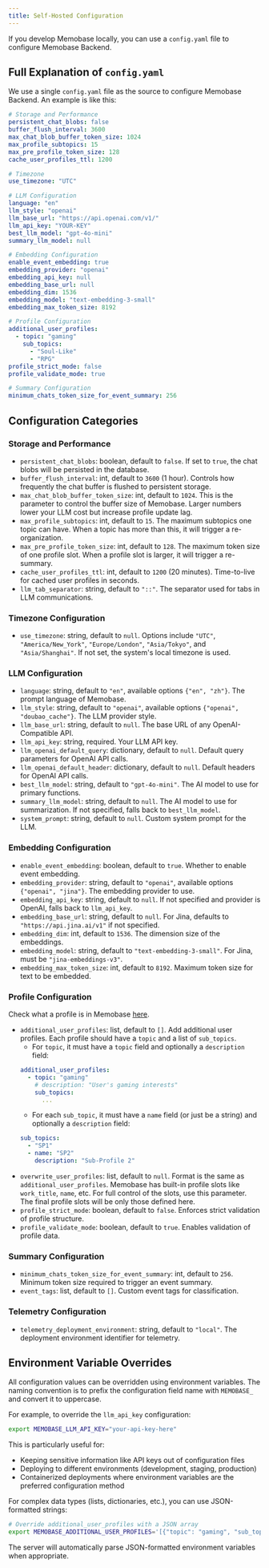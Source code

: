 ```yaml
---
title: Self-Hosted Configuration
---
```

If you develop Memobase locally, you can use a `config.yaml` file to configure Memobase Backend.
## Full Explanation of `config.yaml`
We use a single `config.yaml` file as the source to configure Memobase Backend. An example is like this:

```yaml
# Storage and Performance
persistent_chat_blobs: false
buffer_flush_interval: 3600
max_chat_blob_buffer_token_size: 1024
max_profile_subtopics: 15
max_pre_profile_token_size: 128
cache_user_profiles_ttl: 1200

# Timezone
use_timezone: "UTC"

# LLM Configuration
language: "en"
llm_style: "openai"
llm_base_url: "https://api.openai.com/v1/"
llm_api_key: "YOUR-KEY"
best_llm_model: "gpt-4o-mini"
summary_llm_model: null

# Embedding Configuration
enable_event_embedding: true
embedding_provider: "openai"
embedding_api_key: null
embedding_base_url: null
embedding_dim: 1536
embedding_model: "text-embedding-3-small"
embedding_max_token_size: 8192

# Profile Configuration
additional_user_profiles:
  - topic: "gaming"
    sub_topics:
      - "Soul-Like"
      - "RPG"
profile_strict_mode: false
profile_validate_mode: true

# Summary Configuration
minimum_chats_token_size_for_event_summary: 256
```

## Configuration Categories

### Storage and Performance
- `persistent_chat_blobs`: boolean, default to `false`. If set to `true`, the chat blobs will be persisted in the database.
- `buffer_flush_interval`: int, default to `3600` (1 hour). Controls how frequently the chat buffer is flushed to persistent storage.
- `max_chat_blob_buffer_token_size`: int, default to `1024`. This is the parameter to control the buffer size of Memobase. Larger numbers lower your LLM cost but increase profile update lag.
- `max_profile_subtopics`: int, default to `15`. The maximum subtopics one topic can have. When a topic has more than this, it will trigger a re-organization.
- `max_pre_profile_token_size`: int, default to `128`. The maximum token size of one profile slot. When a profile slot is larger, it will trigger a re-summary.
- `cache_user_profiles_ttl`: int, default to `1200` (20 minutes). Time-to-live for cached user profiles in seconds.
- `llm_tab_separator`: string, default to `"::"`. The separator used for tabs in LLM communications.

### Timezone Configuration
- `use_timezone`: string, default to `null`. Options include `"UTC"`, `"America/New_York"`, `"Europe/London"`, `"Asia/Tokyo"`, and `"Asia/Shanghai"`. If not set, the system's local timezone is used.

### LLM Configuration
- `language`: string, default to `"en"`, available options `{"en", "zh"}`. The prompt language of Memobase.
- `llm_style`: string, default to `"openai"`, available options `{"openai", "doubao_cache"}`. The LLM provider style.
- `llm_base_url`: string, default to `null`. The base URL of any OpenAI-Compatible API.
- `llm_api_key`: string, required. Your LLM API key.
- `llm_openai_default_query`: dictionary, default to `null`. Default query parameters for OpenAI API calls.
- `llm_openai_default_header`: dictionary, default to `null`. Default headers for OpenAI API calls.
- `best_llm_model`: string, default to `"gpt-4o-mini"`. The AI model to use for primary functions.
- `summary_llm_model`: string, default to `null`. The AI model to use for summarization. If not specified, falls back to `best_llm_model`.
- `system_prompt`: string, default to `null`. Custom system prompt for the LLM.

### Embedding Configuration
- `enable_event_embedding`: boolean, default to `true`. Whether to enable event embedding.
- `embedding_provider`: string, default to `"openai"`, available options `{"openai", "jina"}`. The embedding provider to use.
- `embedding_api_key`: string, default to `null`. If not specified and provider is OpenAI, falls back to `llm_api_key`.
- `embedding_base_url`: string, default to `null`. For Jina, defaults to `"https://api.jina.ai/v1"` if not specified.
- `embedding_dim`: int, default to `1536`. The dimension size of the embeddings.
- `embedding_model`: string, default to `"text-embedding-3-small"`. For Jina, must be `"jina-embeddings-v3"`.
- `embedding_max_token_size`: int, default to `8192`. Maximum token size for text to be embedded.

### Profile Configuration
Check what a profile is in Memobase [here](/features/customization/profile).
- `additional_user_profiles`: list, default to `[]`. Add additional user profiles. Each profile should have a `topic` and a list of `sub_topics`.
  - For `topic`, it must have a `topic` field and optionally a `description` field:
  ```yaml
  additional_user_profiles:
    - topic: "gaming"
      # description: "User's gaming interests"
      sub_topics:
        ...
  ```
  - For each `sub_topic`, it must have a `name` field (or just be a string) and optionally a `description` field:
  ```yaml
  sub_topics:
    - "SP1"
    - name: "SP2"
      description: "Sub-Profile 2" 
  ```
- `overwrite_user_profiles`: list, default to `null`. Format is the same as `additional_user_profiles`.
  Memobase has built-in profile slots like `work_title`, `name`, etc. For full control of the slots, use this parameter.
  The final profile slots will be only those defined here.
- `profile_strict_mode`: boolean, default to `false`. Enforces strict validation of profile structure.
- `profile_validate_mode`: boolean, default to `true`. Enables validation of profile data.

### Summary Configuration
- `minimum_chats_token_size_for_event_summary`: int, default to `256`. Minimum token size required to trigger an event summary.
- `event_tags`: list, default to `[]`. Custom event tags for classification.

### Telemetry Configuration
- `telemetry_deployment_environment`: string, default to `"local"`. The deployment environment identifier for telemetry.

## Environment Variable Overrides

All configuration values can be overridden using environment variables. The naming convention is to prefix the configuration field name with `MEMOBASE_` and convert it to uppercase.

For example, to override the `llm_api_key` configuration:

```bash
export MEMOBASE_LLM_API_KEY="your-api-key-here"
```

This is particularly useful for:
- Keeping sensitive information like API keys out of configuration files
- Deploying to different environments (development, staging, production)
- Containerized deployments where environment variables are the preferred configuration method

For complex data types (lists, dictionaries, etc.), you can use JSON-formatted strings:

```bash
# Override additional_user_profiles with a JSON array
export MEMOBASE_ADDITIONAL_USER_PROFILES='[{"topic": "gaming", "sub_topics": ["RPG", "Strategy"]}]'
```

The server will automatically parse JSON-formatted environment variables when appropriate.
